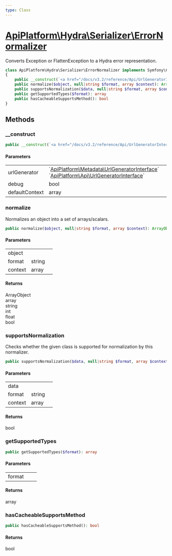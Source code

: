```yaml
---
type: Class
---
```


# [ApiPlatform\Hydra\Serializer\ErrorNormalizer](/docs/v3.2/reference/Hydra/Serializer/ErrorNormalizer)

Converts Exception or FlattenException to a Hydra error representation.



```php
class ApiPlatform\Hydra\Serializer\ErrorNormalizer implements Symfony\Component\Serializer\Normalizer\NormalizerInterface, `<a href="/docs/v3.2/reference/Serializer/CacheableSupportsMethodInterface">ApiPlatform\Serializer\CacheableSupportsMethodInterface</a>`
{
    public __construct(`<a href="/docs/v3.2/reference/Api/UrlGeneratorInterface">ApiPlatform\Metadata\UrlGeneratorInterface</a>`|`<a href="/docs/v3.2/reference/Api/UrlGeneratorInterface">ApiPlatform\Api\UrlGeneratorInterface</a>` $urlGenerator, bool $debug, array $defaultContext)
    public normalize($object, null|string $format, array $context): ArrayObject|array|string|int|float|bool
    public supportsNormalization($data, null|string $format, array $context): bool
    public getSupportedTypes($format): array
    public hasCacheableSupportsMethod(): bool
}
```
## Methods

### __construct



```php
public __construct(`<a href="/docs/v3.2/reference/Api/UrlGeneratorInterface">ApiPlatform\Metadata\UrlGeneratorInterface</a>`|`<a href="/docs/v3.2/reference/Api/UrlGeneratorInterface">ApiPlatform\Api\UrlGeneratorInterface</a>` $urlGenerator, bool $debug, array $defaultContext)
```

#### Parameters

<table><tbody>
<tr><td>urlGenerator</td><td>`<a href="/docs/v3.2/reference/Api/UrlGeneratorInterface">ApiPlatform\Metadata\UrlGeneratorInterface</a>`<br />`<a href="/docs/v3.2/reference/Api/UrlGeneratorInterface">ApiPlatform\Api\UrlGeneratorInterface</a>`</td><td></td></tr><tr><td>debug</td><td>bool</td><td></td></tr><tr><td>defaultContext</td><td>array</td><td></td></tr>
</tbody>
</table>

### normalize

Normalizes an object into a set of arrays/scalars.

```php
public normalize($object, null|string $format, array $context): ArrayObject|array|string|int|float|bool
```

#### Parameters

<table><tbody>
<tr><td>object</td><td></td><td></td></tr><tr><td>format</td><td>string</td><td></td></tr><tr><td>context</td><td>array</td><td></td></tr>
</tbody>
</table>

#### Returns

ArrayObject<br />array<br />string<br />int<br />float<br />bool

### supportsNormalization

Checks whether the given class is supported for normalization by this normalizer.

```php
public supportsNormalization($data, null|string $format, array $context): bool
```

#### Parameters

<table><tbody>
<tr><td>data</td><td></td><td></td></tr><tr><td>format</td><td>string</td><td></td></tr><tr><td>context</td><td>array</td><td></td></tr>
</tbody>
</table>

#### Returns

bool

### getSupportedTypes



```php
public getSupportedTypes($format): array
```

#### Parameters

<table><tbody>
<tr><td>format</td><td></td><td></td></tr>
</tbody>
</table>

#### Returns

array

### hasCacheableSupportsMethod



```php
public hasCacheableSupportsMethod(): bool
```

#### Returns

bool
